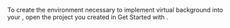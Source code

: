 <PlatformWrapper platform='unity'>

To create the environment necessary to implement virtual background into your <Vpl k="CLIENT" />, open the project you created in <Link to="../get-started/get-started-sdk">Get Started with <Vpd k="NAME"/></Link>.

</PlatformWrapper>